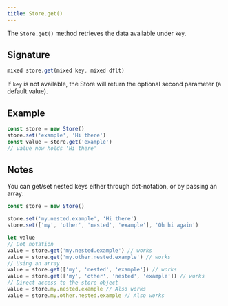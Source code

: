 ```yaml
---
title: Store.get()
---
```


The `Store.get()` method retrieves the data available under `key`.

## Signature

```js
mixed store.get(mixed key, mixed dflt)
```

If `key` is not available, the Store will return the optional second parameter
(a default value).

## Example

```js
const store = new Store()
store.set('example', 'Hi there')
const value = store.get('example')
// value now holds 'Hi there'
```

## Notes

You can get/set nested keys either through dot-notation, or by passing an
array:

```js
const store = new Store()

store.set('my.nested.example', 'Hi there')
store.set(['my', 'other', 'nested', 'example'], 'Oh hi again')

let value
// Dot notation
value = store.get('my.nested.example') // works
value = store.get('my.other.nested.example') // works
// Using an array
value = store.get(['my', 'nested', 'example']) // works
value = store.get(['my', 'other', 'nested', 'example']) // works
// Direct access to the store object
value = store.my.nested.example // Also works
value = store.my.other.nested.example // Also works
```
